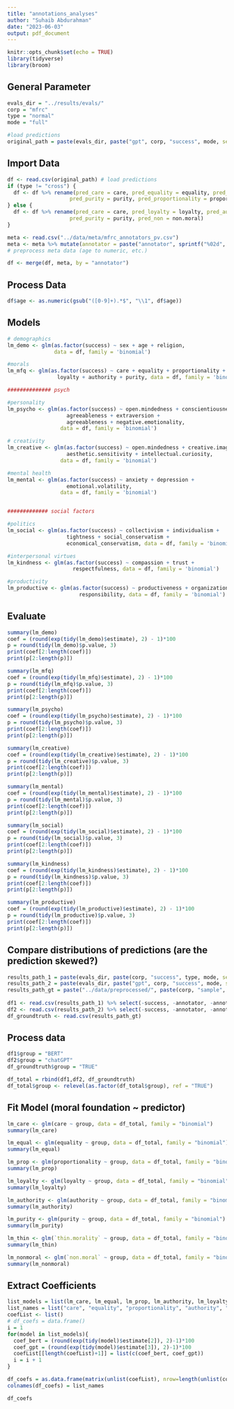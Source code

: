 ---
title: "annotations_analyses"
author: "Suhaib Abdurahman"
date: "2023-06-03"
output: pdf_document
---

```{r setup, include=FALSE}
knitr::opts_chunk$set(echo = TRUE)
library(tidyverse)
library(broom)
```

## General Parameter

```{r}
evals_dir = "../results/evals/"
corp = "mfrc"
type = "normal"
mode = "full"

#load predictions
original_path = paste(evals_dir, paste("gpt", corp, "success", mode, sep="_"), ".csv", sep="") #chatGPT
```

## Import Data

```{r}
df <- read.csv(original_path) # load predictions
if (type != "cross") {
  df <- df %>% rename(pred_care = care, pred_equality = equality, pred_loyalty = loyalty, pred_authority = authority,
                    pred_purity = purity, pred_proportionality = proportionality, pred_thin = thin.morality, pred_non = non.moral)
} else {
  df <- df %>% rename(pred_care = care, pred_loyalty = loyalty, pred_authority = authority,
                    pred_purity = purity, pred_non = non.moral)
}

meta <- read.csv("../data/meta/mfrc_annotators_pv.csv")
meta <- meta %>% mutate(annotator = paste("annotator", sprintf("%02d", ID), sep = ""))
# preprocess meta data (age to numeric, etc.)

df <- merge(df, meta, by = "annotator")
```

## Process Data

```{r}
df$age <- as.numeric(gsub("([0-9]+).*$", "\\1", df$age))
```

## Models

```{r}
# demographics
lm_demo <- glm(as.factor(success) ~ sex + age + religion, 
               data = df, family = 'binomial')

#morals
lm_mfq <- glm(as.factor(success) ~ care + equality + proportionality + 
                loyalty + authority + purity, data = df, family = 'binomial')

############## psych

#personality
lm_psycho <- glm(as.factor(success) ~ open.mindedness + conscientiousness + 
                   agreeableness + extraversion + 
                   agreeableness + negative.emotionality, 
                 data = df, family = 'binomial')

# creativity
lm_creative <- glm(as.factor(success) ~ open.mindedness + creative.imagination + 
                   aesthetic.sensitivity + intellectual.curiosity,
                 data = df, family = 'binomial')

#mental health
lm_mental <- glm(as.factor(success) ~ anxiety + depression + 
                   emotional.volatility,
                 data = df, family = 'binomial')


############# social factors

#politics
lm_social <- glm(as.factor(success) ~ collectivism + individualism + 
                   tightness + social_conservatism + 
                   economical_conservatism, data = df, family = 'binomial')

#interpersonal virtues
lm_kindness <- glm(as.factor(success) ~ compassion + trust + 
                     respectfulness, data = df, family = 'binomial')

#productivity
lm_productive <- glm(as.factor(success) ~ productiveness + organization + 
                       responsibility, data = df, family = 'binomial')
```


## Evaluate

```{r}
summary(lm_demo)
coef = (round(exp(tidy(lm_demo)$estimate), 2) - 1)*100
p = round(tidy(lm_demo)$p.value, 3)
print(coef[2:length(coef)])
print(p[2:length(p)])

summary(lm_mfq)
coef = (round(exp(tidy(lm_mfq)$estimate), 2) - 1)*100
p = round(tidy(lm_mfq)$p.value, 3)
print(coef[2:length(coef)])
print(p[2:length(p)])

summary(lm_psycho)
coef = (round(exp(tidy(lm_psycho)$estimate), 2) - 1)*100
p = round(tidy(lm_psycho)$p.value, 3)
print(coef[2:length(coef)])
print(p[2:length(p)])

summary(lm_creative)
coef = (round(exp(tidy(lm_creative)$estimate), 2) - 1)*100
p = round(tidy(lm_creative)$p.value, 3)
print(coef[2:length(coef)])
print(p[2:length(p)])

summary(lm_mental)
coef = (round(exp(tidy(lm_mental)$estimate), 2) - 1)*100
p = round(tidy(lm_mental)$p.value, 3)
print(coef[2:length(coef)])
print(p[2:length(p)])

summary(lm_social)
coef = (round(exp(tidy(lm_social)$estimate), 2) - 1)*100
p = round(tidy(lm_social)$p.value, 3)
print(coef[2:length(coef)])
print(p[2:length(p)])

summary(lm_kindness)
coef = (round(exp(tidy(lm_kindness)$estimate), 2) - 1)*100
p = round(tidy(lm_kindness)$p.value, 3)
print(coef[2:length(coef)])
print(p[2:length(p)])

summary(lm_productive)
coef = (round(exp(tidy(lm_productive)$estimate), 2) - 1)*100
p = round(tidy(lm_productive)$p.value, 3)
print(coef[2:length(coef)])
print(p[2:length(p)])
```

## Compare distributions of predictions (are the prediction skewed?)
```{r}
results_path_1 = paste(evals_dir, paste(corp, "success", type, mode, sep="_"), ".csv", sep="") #bert
results_path_2 = paste(evals_dir, paste("gpt", corp, "success", mode, sep="_"), ".csv", sep="") #chatGPT
results_path_gt = paste("../data/preprocessed/", paste(corp, "sample", mode, sep="_"), ".csv", sep = "")
  
df1 <- read.csv(results_path_1) %>% select(-success, -annotator, -annotation) %>% distinct(.keep_all = TRUE) # load predictions
df2 <- read.csv(results_path_2) %>% select(-success, -annotator, -annotation) %>% distinct(.keep_all = TRUE)# load predictions
df_groundtruth <- read.csv(results_path_gt)
```

## Process data
```{r}
df1$group = "BERT"
df2$group = "chatGPT"
df_groundtruth$group = "TRUE"

df_total = rbind(df1,df2, df_groundtruth)
df_total$group <- relevel(as.factor(df_total$group), ref = "TRUE")
```

## Fit Model (moral foundation ~ predictor)
```{r}
lm_care <- glm(care ~ group, data = df_total, family = "binomial")
summary(lm_care)

lm_equal <- glm(equality ~ group, data = df_total, family = "binomial")
summary(lm_equal)

lm_prop <- glm(proportionality ~ group, data = df_total, family = "binomial")
summary(lm_prop)

lm_loyalty <- glm(loyalty ~ group, data = df_total, family = "binomial")
summary(lm_loyalty)

lm_authority <- glm(authority ~ group, data = df_total, family = "binomial")
summary(lm_authority)

lm_purity <- glm(purity ~ group, data = df_total, family = "binomial")
summary(lm_purity)

lm_thin <- glm(`thin.morality` ~ group, data = df_total, family = "binomial")
summary(lm_thin)

lm_nonmoral <- glm(`non.moral` ~ group, data = df_total, family = "binomial")
summary(lm_nonmoral)
```

## Extract Coefficients

```{r}
list_models = list(lm_care, lm_equal, lm_prop, lm_authority, lm_loyalty, lm_purity, lm_thin, lm_nonmoral)
list_names = list("care", "equality", "proportionality", "authority", "loyalty", "purity", "thin-morality", "non-moral")
coefList <- list() 
# df_coefs = data.frame()
i = 1
for(model in list_models){
  coef_bert = (round(exp(tidy(model)$estimate[2]), 2)-1)*100
  coef_gpt = (round(exp(tidy(model)$estimate[3]), 2)-1)*100
  coefList[[length(coefList)+1]] = list(c(coef_bert, coef_gpt))
  i = i + 1
}

df_coefs = as.data.frame(matrix(unlist(coefList), nrow=length(unlist(coefList[1]))))
colnames(df_coefs) = list_names

df_coefs
```


